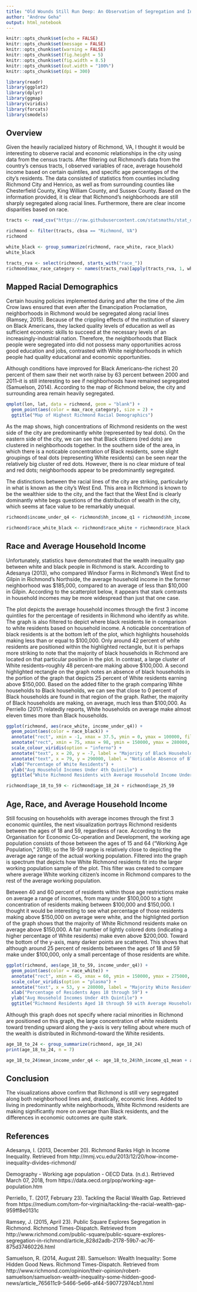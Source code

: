 ---
title: "Old Wounds Still Run Deep: An Observation of Segregation and Inequality in Richmond"
author: "Andrew Geha"
output: html_notebook
---

```{r setup, include=FALSE, message=FALSE, warning=FALSE}
knitr::opts_chunk$set(echo = FALSE)
knitr::opts_chunk$set(message = FALSE)
knitr::opts_chunk$set(warning = FALSE)
knitr::opts_chunk$set(fig.height = 5)
knitr::opts_chunk$set(fig.width = 8.5)
knitr::opts_chunk$set(out.width = "100%")
knitr::opts_chunk$set(dpi = 300)

library(readr)
library(ggplot2)
library(dplyr)
library(ggmap)
library(viridis)
library(forcats)
library(smodels)
```


## Overview

Given the heavily racialized history of Richmond, VA, I thought it would be interesting to observe racial and economic relationships in the city using data from the census tracts. After filtering out Richmond's data from the country's census tracts, I observed variables of race, average household income based on certain quintiles, and specific age percentages of the city's residents. The data consisted of statistics from counties including Richmond City and Henrico, as well as from surrounding counties like Chesterfield County, King William County, and Sussex County.
Based on the information provided, it is clear that Richmond's neighborhoods are still sharply segregated along racial lines. Furthermore, there are clear income disparities based on race. 


```{r, echo=FALSE}
tracts <- read_csv("https://raw.githubusercontent.com/statsmaths/stat_data/gh-pages/acs_tract_data_2016.csv.gz")
```


```{r, include=FALSE}
richmond <- filter(tracts, cbsa == "Richmond, VA")
richmond
```


```{r, include=FALSE}
white_black <- group_summarize(richmond, race_white, race_black)
white_black
```


```{r, echo=FALSE}

tracts_rva <- select(richmond, starts_with("race_"))
richmond$max_race_category <- names(tracts_rva)[apply(tracts_rva, 1, which.max)]

```

## Mapped Racial Demographics

Certain housing policies implemented during and after the time of the Jim Crow laws ensured that even after the Emancipation Proclamation, neighborhoods in Richmond would be segregated along racial lines (Ramsey, 2015). Because of the crippling effects of the institution of slavery on Black Americans, they lacked quality levels of education as well as sufficient economic skills to succeed at the necessary levels of an increasingly-industrial nation. Therefore, the neighborhoods that Black people were segregated into did not possess many opportunities across good education and jobs, contrasted with White neighborhoods in which people had quality educational and economic opportunities.

Although conditions have improved for Black Americans--the richest 20 percent of them saw their net worth raise by 63 percent between 2000 and 2011--it is still interesting to see if neighborhoods have remained segregated (Samuelson, 2014). According to the map of Richmond below, the city and surrounding area remain heavily segregated.


```{r, echo=FALSE}
qmplot(lon, lat, data = richmond, geom = "blank") +
  geom_point(aes(color = max_race_category), size = 2) +
  ggtitle("Map of Highest Richmond Racial Demographics")
```

As the map shows, high concentrations of Richmond residents on the west side of the city are predominantly white (represented by teal dots). On the eastern side of the city, we can see that Black citizens (red dots) are clustered in neighborhoods together. In the southern side of the area, in which there is a noticable concentration of Black residents, some slight groupings of teal dots (representing White residents) can be seen near the relatively big cluster of red dots. However, there is no clear mixture of teal and red dots; neighborhoods appear to be predominantly segregated.

The distinctions between the racial lines of the city are striking, particularly in what is known as the city's West End. This area in Richmond is known to be the wealthier side to the city, and the fact that the West End is clearly dominantly white begs questions of the distribution of wealth in the city, which seems at face value to be remarkably unequal. 



```{r, echo=FALSE}

richmond$income_under_q4 <- richmond$hh_income_q1 + richmond$hh_income_q2 + richmond$hh_income_q3

```


```{r, echo=FALSE}
richmond$race_white_black <- richmond$race_white + richmond$race_black
```

## Race and Average Household Income


Unfortunately, statistics have demonstrated that the wealth inequality gap between white and black people in Richmond is stark. According to Adesanya (2013), who compared Windsor Farms in Richmond's West End to Gilpin in Richmond's Northside, the average household income in the former neighborhood was $185,000, compared to an average of less than $10,000 in Gilpin. According to the scatterplot below, it appears that stark contrasts in household incomes may be more widespread than just that one case. 

The plot depicts the average household incomes through the first 3 income quintiles for the percentage of residents in Richmond who identify as white. The graph is also filtered to depict where black residents lie in comparison to white residents based on household income. A noticable concentration of black residents is at the bottom left of the plot, which highlights households making less than or equal to $100,000. Only around 42 percent of white residents are positioned within the highlighted rectangle, but it is perhaps more striking to note that the majority of black households in Richmond are located on that particular position in the plot. In contrast, a large cluster of White residents--roughly 48 percent--are making above $100,000. A second highlighted rectangle on the graph notes an absence of black households in the portion of the graph that depicts 25 percent of White residents earning above $150,000. Based on the added filter to the graph comparing White households to Black households, we can see that close to 0 percent of Black households are found in that region of the graph. Rather, the majority of Black households are making, on average, much less than $100,000. 
As Perriello (2017) relatedly reports, White households on average make almost eleven times more than Black households.  


```{r, echo=FALSE}
ggplot(richmond, aes(race_white, income_under_q4)) +
  geom_point(aes(color = race_black)) +
  annotate("rect", xmin = -1, xmax = 37.5, ymin = 0, ymax = 100000, fill = "darkorchid1", alpha = 0.1) +
  annotate("rect", xmin = 75, xmax = 98, ymin = 150000, ymax = 280000, fill = "chartreuse", alpha = 0.1) +
  scale_colour_viridis(option = "inferno") +
  annotate("text", x = 20, y = -7, label = "Majority of Black Households in Richmond", size = 3.5) +
  annotate("text", x = 79, y = 290000, label = "Noticable Absence of Black Households", size = 3.5) +
  xlab("Percentage of White Residents") +
  ylab("Avg Household Incomes Under 4th Quintile") +
  ggtitle("White Richmond Residents with Average Household Income Under 4th Quintile")
```


```{r, echo=FALSE}

richmond$age_18_to_59 <- richmond$age_18_24 + richmond$age_25_59

```


## Age, Race, and Average Household Income

Still focusing on households with average incomes through the first 3 economic quintiles, the next visualization portrays Richmond residents between the ages of 18 and 59, regardless of race. According to the Organisation for Economic Co-operation and Development, the working age population consists of those between the ages of 15 and 64 ("Working Age Population," 2018); so the 18-59 range is relatively close to depicting the average age range of the actual working population. Filtered into the graph is  spectrum that depicts how White Richmond residents fit into the larger working population sample of the plot. This filter was created to compare where average White working citizen's income in Richmond compares to the rest of the average working population.

Between 40 and 60 percent of residents within those age restrictions make on average a range of incomes, from many under $100,000 to a tight concentration of residents making between $100,000 and $150,000. I thought it would be interesting to see what percentage of those residents making above $150,000 on average were white, and the highlighted portion of the graph shows that the majority of White Richmond residents make on average above $150,000. A fair number of lightly colored dots (indicating a higher percentage of White residents) make even above $200,000. Toward the bottom of the y-axis, many darker points are scattered. This shows that although around 25 percent of residents between the ages of 18 and 59 make under $100,000, only a small percentage of those residents are white. 


```{r, echo=FALSE}
ggplot(richmond, aes(age_18_to_59, income_under_q4)) +
  geom_point(aes(color = race_white)) +
  annotate("rect", xmin = 45, xmax = 60, ymin = 150000, ymax = 275000, fill = "cornflowerblue", alpha = 0.1) +
  scale_color_viridis(option = "plasma") +
  annotate("text", x = 53, y = 280000, label = "Majority White Residents", size = 3.5) +
  xlab("Percentage of Residents Ages 18 through 59") +
  ylab("Avg Household Incomes Under 4th Quintile") +
  ggtitle("Richmond Residents Aged 18 through 59 with Average Household Income Under 4th Quintile")
```

Although this graph does not specify where racial minorities in Richmond are positioned on this graph, the large concentration of white residents toward trending upward along the y-axis is very telling about where much of the wealth is distributed in Richmond--toward the White residents. 


```{r, include=FALSE}
age_18_to_24 <- group_summarize(richmond, age_18_24)
print(age_18_to_24, n = 7)
```

```{r, echo=FALSE}
age_18_to_24$mean_income_under_q4 <- age_18_to_24$hh_income_q1_mean + age_18_to_24$hh_income_q2_mean + age_18_to_24$hh_income_q3_mean 
```


## Conclusion

The visualizations above confirm that Richmond is still very segregated along both neighborhood lines and, drastically, economic lines. Added to living in predominantly white neighborhoods, White Richmond residents are making significantly more on average than Black residents, and the differences in economic outcomes are quite stark.


## References

Adesanya, I. (2013, December 20). Richmond Ranks High in Income Inequality. Retrieved from http://mmj.vcu.edu/2013/12/20/how-income-inequality-divides-richmond/

Demography - Working age population - OECD Data. (n.d.). Retrieved March 07, 2018, from https://data.oecd.org/pop/working-age-population.htm

Perriello, T. (2017, February 23). Tackling the Racial Wealth Gap. Retrieved from https://medium.com/tom-for-virginia/tackling-the-racial-wealth-gap-959ff8e0131c

Ramsey, J. (2015, April 23). Public Square Explores Segregation in Richmond. Richmond Times-Dispatch. Retrieved from http://www.richmond.com/public-square/public-square-explores-segregation-in-richmond/article_828d2adb-2178-59b7-ac76-875d37460226.html

Samuelson, R. (2014, August 28). Samuelson: Wealth Inequality: Some Hidden Good News. Richmond Times-Dispatch. Retrieved from http://www.richmond.com/opinion/their-opinion/robert-samuelson/samuelson-wealth-inequality-some-hidden-good-news/article_765611c9-5466-5e66-af44-590772974cb1.html



